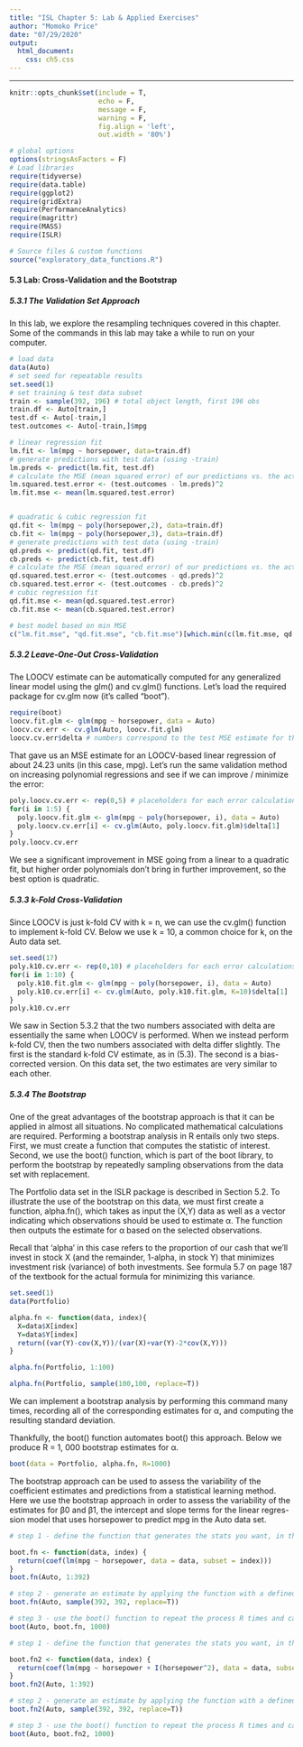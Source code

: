 ```yaml
---
title: "ISL Chapter 5: Lab & Applied Exercises"
author: "Momoko Price"
date: "07/29/2020"
output: 
  html_document:
    css: ch5.css
---
```


***
```r
knitr::opts_chunk$set(include = T,
                      echo = F, 
                      message = F, 
                      warning = F,
                      fig.align = 'left',
                      out.width = '80%')

# global options
options(stringsAsFactors = F)
# Load libraries
require(tidyverse)
require(data.table)
require(ggplot2)
require(gridExtra)
require(PerformanceAnalytics)
require(magrittr)
require(MASS)
require(ISLR)

# Source files & custom functions
source("exploratory_data_functions.R")
```


#### 5.3 Lab: Cross-Validation and the Bootstrap

##### 5.3.1 The Validation Set Approach

In this lab, we explore the resampling techniques covered in this chapter. Some of the commands in this lab may take a while to run on your computer.

```r
# load data
data(Auto)
# set seed for repeatable results
set.seed(1)
# set training & test data subset
train <- sample(392, 196) # total object length, first 196 obs
train.df <- Auto[train,]
test.df <- Auto[-train,]
test.outcomes <- Auto[-train,]$mpg

# linear regression fit
lm.fit <- lm(mpg ~ horsepower, data=train.df)
# generate predictions with test data (using -train)
lm.preds <- predict(lm.fit, test.df)
# calculate the MSE (mean squared error) of our predictions vs. the actual test outcomes
lm.squared.test.error <- (test.outcomes - lm.preds)^2
lm.fit.mse <- mean(lm.squared.test.error)


# quadratic & cubic regression fit
qd.fit <- lm(mpg ~ poly(horsepower,2), data=train.df)
cb.fit <- lm(mpg ~ poly(horsepower,3), data=train.df)
# generate predictions with test data (using -train)
qd.preds <- predict(qd.fit, test.df)
cb.preds <- predict(cb.fit, test.df)
# calculate the MSE (mean squared error) of our predictions vs. the actual test outcomes
qd.squared.test.error <- (test.outcomes - qd.preds)^2
cb.squared.test.error <- (test.outcomes - cb.preds)^2
# cubic regression fit
qd.fit.mse <- mean(qd.squared.test.error)
cb.fit.mse <- mean(cb.squared.test.error)

# best model based on min MSE
c("lm.fit.mse", "qd.fit.mse", "cb.fit.mse")[which.min(c(lm.fit.mse, qd.fit.mse, cb.fit.mse))]
```

##### 5.3.2 Leave-One-Out Cross-Validation

The LOOCV estimate can be automatically computed for any generalized linear model using the glm() and cv.glm() functions. Let's load the required package for cv.glm now (it's called "boot").

```r
require(boot)
loocv.fit.glm <- glm(mpg ~ horsepower, data = Auto)
loocv.cv.err <- cv.glm(Auto, loocv.fit.glm)
loocv.cv.err$delta # numbers correspond to the test MSE estimate for the fit; they should be virtually identical
```

That gave us an MSE estimate for an LOOCV-based linear regression of about 24.23 units (in this case, mpg). Let's run the same validation method on increasing polynomial regressions and see if we can improve / minimize the error:

```r
poly.loocv.cv.err <- rep(0,5) # placeholders for each error calculations
for(i in 1:5) {
  poly.loocv.fit.glm <- glm(mpg ~ poly(horsepower, i), data = Auto)
  poly.loocv.cv.err[i] <- cv.glm(Auto, poly.loocv.fit.glm)$delta[1]
}
poly.loocv.cv.err
```
We see a significant improvement in MSE going from a linear to a quadratic fit, but higher order polynomials don't bring in further improvement, so the best option is quadratic. 

##### 5.3.3 k-Fold Cross-Validation
Since LOOCV is just k-fold CV with k = n, we can use the cv.glm() function to implement k-fold CV. Below we use k = 10, a common choice for k, on the Auto data set. 


```r
set.seed(17)
poly.k10.cv.err <- rep(0,10) # placeholders for each error calculations
for(i in 1:10) {
  poly.k10.fit.glm <- glm(mpg ~ poly(horsepower, i), data = Auto)
  poly.k10.cv.err[i] <- cv.glm(Auto, poly.k10.fit.glm, K=10)$delta[1]
}
poly.k10.cv.err
```
We saw in Section 5.3.2 that the two numbers associated with delta are essentially the same when LOOCV is performed. When we instead perform k-fold CV, then the two numbers associated with delta differ slightly. The first is the standard k-fold CV estimate, as in (5.3). The second is a bias-corrected version. On this data set, the two estimates are very similar to each other.

##### 5.3.4 The Bootstrap
One of the great advantages of the bootstrap approach is that it can be applied in almost all situations. No complicated mathematical calculations are required. Performing a bootstrap analysis in R entails only two steps. First, we must create a function that computes the statistic of interest. Second, we use the boot() function, which is part of the boot library, to perform the bootstrap by repeatedly sampling observations from the data set with replacement.

The Portfolio data set in the ISLR package is described in Section 5.2. To illustrate the use of the bootstrap on this data, we must first create a function, alpha.fn(), which takes as input the (X,Y) data as well as a vector indicating which observations should be used to estimate α. The function then outputs the estimate for α based on the selected observations.

Recall that 'alpha' in this case refers to the proportion of our cash that we'll invest in stock X (and the remainder, 1-alpha, in stock Y) that minimizes investment risk (variance) of both investments. See formula 5.7 on page 187 of the textbook for the actual formula for minimizing this variance. 

```r
set.seed(1)
data(Portfolio)

alpha.fn <- function(data, index){
  X=data$X[index]
  Y=data$Y[index]
  return((var(Y)-cov(X,Y))/(var(X)+var(Y)-2*cov(X,Y)))
}

alpha.fn(Portfolio, 1:100)
```
```r

alpha.fn(Portfolio, sample(100,100, replace=T))

```
We can implement a bootstrap analysis by performing this command many times, recording all of the corresponding estimates for α, and computing the resulting standard deviation. 

Thankfully, the boot() function automates boot() this approach. Below we produce R = 1, 000 bootstrap estimates for α.

```r

boot(data = Portfolio, alpha.fn, R=1000)

```
The bootstrap approach can be used to assess the variability of the coefficient estimates and predictions from a statistical learning method. Here we use the bootstrap approach in order to assess the variability of the estimates for β0 and β1, the intercept and slope terms for the linear regres- sion model that uses horsepower to predict mpg in the Auto data set.

```r
# step 1 - define the function that generates the stats you want, in this case the intercept b0 and slope b1 of a linear regression fit of mpg ~ horsepower from the Auto data set:

boot.fn <- function(data, index) {
  return(coef(lm(mpg ~ horsepower, data = data, subset = index)))
}
boot.fn(Auto, 1:392)

# step 2 - generate an estimate by applying the function with a defined sample of the data set
boot.fn(Auto, sample(392, 392, replace=T))

# step 3 - use the boot() function to repeat the process R times and calculate the SE of your stats. 
boot(Auto, boot.fn, 1000)
```
```r
# step 1 - define the function that generates the stats you want, in this case the intercept b0 and slope b1 of a linear regression fit of mpg ~ horsepower from the Auto data set:

boot.fn2 <- function(data, index) {
  return(coef(lm(mpg ~ horsepower + I(horsepower^2), data = data, subset = index)))
}
boot.fn2(Auto, 1:392)

# step 2 - generate an estimate by applying the function with a defined sample of the data set
boot.fn2(Auto, sample(392, 392, replace=T))

# step 3 - use the boot() function to repeat the process R times and calculate the SE of your stats. 
boot(Auto, boot.fn2, 1000)
```

